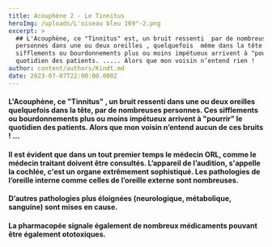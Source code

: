 ```yaml
---
title: Acouphène 2 - Le Tinnitus
heroImg: /uploads/L'oiseau bleu 169°-2.png
excerpt: >
  ## L'Acouphène, ce "Tinnitus" est, un bruit ressenti  par de nombreuses
  personnes dans une ou deux oreilles , quelquefois  même dans la tête.  Ces
  sifflements ou bourdonnements plus ou moins impétueux arrivent à "pourrir" le
  quotidien des patients. ..... Alors que mon voisin n’entend rien !
author: content/authors/Kindt.md
date: 2023-07-07T22:00:00.000Z
---
```


#### L'Acouphène, ce "Tinnitus" , un bruit ressenti dans une ou deux oreilles quelquefois dans la tête, par de nombreuses personnes. Ces sifflements ou bourdonnements plus ou moins impétueux arrivent à "pourrir" le quotidien des patients. Alors que mon voisin n’entend aucun de ces bruits ! ...

<Space height={30} />

#### Il est évident que dans un tout premier temps le médecin ORL, comme le médecin traitant doivent être consultés. L’appareil de l’audition, s'appelle la cochlée, c'est un organe extrêmement sophistiqué. Les pathologies de l’oreille interne comme celles de l’oreille externe sont nombreuses.

<Space height={30} />

#### D’autres pathologies plus éloignées (neurologique, métabolique, sanguine) sont mises en cause.

<Space height={30} />

#### La pharmacopée signale également de nombreux médicaments pouvant être également ototoxiques.
